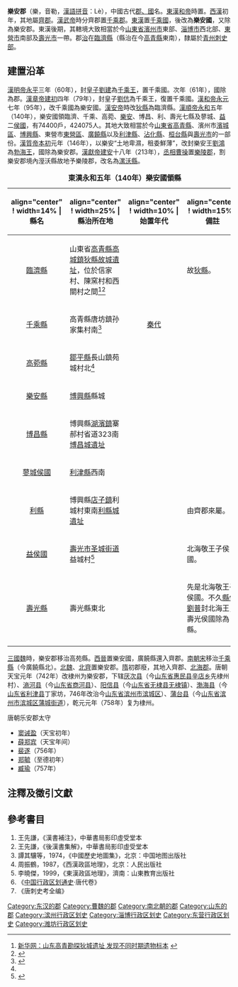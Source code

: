 {{About|乐安郡|同名地方|乐安县}}
'''樂安郡'''（樂，音勒，[[漢語拼音|漢語拼音]]：Lè），中國古代[[郡國|郡、國]]名。[[東漢|東漢]][[漢和帝|和帝]]時置。[[西漢|西漢]]初年，其地屬[[齊郡|齊郡]]。[[漢武帝|漢武帝]]時分齊郡置[[千乘郡|千乘郡]]。[[東漢|東漢]]置[[千乘國|千乘國]]，後改為'''樂安國'''，又除為樂安郡。東漢後期，其轄境大致相當於今[[山東省|山東省]][[濱州市|濱州市]]東部、[[淄博市|淄博市]]西北部、[[東營市|東營市]]南部及[[壽光市|壽光市]]一帶。郡[[治所|治]]在[[臨濟縣|臨濟縣]]（縣治在今[[高青縣|高青縣]]東南），隸屬於[[青州刺史部|青州刺史部]]。

==建置沿革==

[[漢明帝|漢明帝]][[永平_(东汉)|永平]]三年（60年），封[[皇子|皇子]][[劉建_(千乘王)|劉建]]為[[千乘王|千乘王]]，置千乘國。次年（61年），國除為郡。[[漢章帝|漢章帝]][[建初_(东汉)|建初]]四年（79年），封皇子[[劉伉|劉伉]]為千乘王，復置千乘國。[[漢和帝|漢和帝]][[永元_(东汉)|永元]]七年（95年），改千乘國為樂安國。[[漢安帝|漢安帝]]時改[[狄縣|狄縣]]為臨濟縣。[[漢順帝|漢順帝]][[永和_(汉顺帝)|永和]]五年（140年），樂安國領臨濟、千乘、高菀、[[樂安縣|樂安]]、博昌、利、壽光七縣及蓼城、[[益縣|益]]二[[侯國|侯國]]，有74400戶，424075人。其地大致相當於今[[山東省|山東省]][[高青縣|高青縣]]、濱州市[[濱城區|濱城區]]、[[博興縣|博興縣]]、東營市[[東營區|東營區]]、[[廣饒縣|廣饒縣]]以及[[利津縣|利津縣]]、[[沾化縣|沾化縣]]、[[桓台縣|桓台縣]]與[[壽光市|壽光市]]的一部份。[[漢質帝|漢質帝]][[本初|本初]]元年（146年），以樂安“土地卑濕，租委鮮薄”，改封樂安王[[劉鴻|劉鴻]]為[[勃海郡|勃海王]]，國除為樂安郡。[[建安_(东汉)|漢獻帝]][[建安_(东汉)|建安]]十八年（213年），[[丞相|丞相]][[曹操|曹操]]置[[樂陵郡|樂陵郡]]，割樂安郡境內溼沃縣故地予樂陵郡，改名為[[漯沃縣|漯沃縣]]。

{| class="wikitable" align=center 
|+ '''東漢永和五年（140年）樂安國領縣'''
|-
!align="center" ! width=14% |縣名
!align="center" ! width=25% |縣治所在地
!align="center" ! width=10% |始置年代
!align="center" ! width=15% |備註
|-
|align="center"|[[臨濟縣|臨濟縣]]
|山東省[[高青縣|高青縣]][[高城鎮|高城鎮]][[狄縣故城遺址|狄縣故城遺址]]，位於信家村、陳窯村和西關村之間<ref>[http://www.sd.xinhuanet.com/whsdw/2014-06/16/c_1111154554.htm 新华网：山东高青勘探狄城遗址 发现不同时期遗物标本] {{webarchive|url=https://web.archive.org/web/20140812141742/http://www.sd.xinhuanet.com/whsdw/2014-06/16/c_1111154554.htm |date=2014-08-12 }}</ref><ref>{{Cite web |url=http://www.cnepaper.com/jrzq/html/2014-08/10/content_3_1.htm |title=《今日章丘数字报刊》：临济由县到村的变迁 |access-date=2015-01-28 |archive-date=2020-09-21 |archive-url=https://web.archive.org/web/20200921051317/http://www.cnepaper.com/jrzq/html/2014-08/10/content_3_1.htm |dead-url=no }}</ref>
|align=center|
|故[[狄縣|狄縣]]。
|-
|align="center"|[[千乘縣|千乘縣]]
|高青縣唐坊鎮孙家集村南<ref name="千乘寻踪">{{Cite web |url=http://paper.dzwww.com/dzrb/content/20121127/Articel11004MT.htm |title=《大众数字报》：千乘寻踪 |access-date=2015-01-28 |archive-date=2020-09-21 |archive-url=https://web.archive.org/web/20200921051323/http://paper.dzwww.com/dzrb/content/20121127/Articel11004MT.htm |dead-url=no }}</ref>
|align=center|[[秦代|秦代]]
|
|-
|align="center"|[[高菀縣|高菀縣]]
|[[鄒平縣|鄒平縣]]長山鎮苑城村北<ref name="千乘寻踪" />
|align=center|
|
|-
|align="center"|[[樂安縣_(山東)|樂安縣]]
|[[博興縣|博興縣]]縣城
|align=center|
|
|-
|align="center"|[[博昌縣|博昌縣]]
|博興縣[[湖濱鎮|湖濱鎮]]寨郝村省道323南[[博昌城遺址|博昌城遺址]]
|align=center|
|
|-
|align="center"|[[蓼城縣|蓼城侯國]]
|[[利津縣|利津縣]]西南
|align=center|
|
|-
|align="center"|[[利縣|利縣]]
|博興縣[[店子鎮|店子鎮]]利城村東南[[利縣城遺址|利縣城遺址]]
|align=center|
|由齊郡來屬。
|-
|align="center"|[[益縣|益侯國]]
|[[壽光市|壽光市]][[圣城街道|圣城街道]]益城村<ref>{{Cite web |url=http://news.163.com/10/0418/21/64J6886J000146BC.html |title=《潍坊日报》2010年4月18日：益都侯城遗址探析（网易新闻中心） |access-date=2015年1月28日 |archive-url=https://web.archive.org/web/20150128134132/http://news.163.com/10/0418/21/64J6886J000146BC.html |archive-date=2015年1月28日 |dead-url=yes }}</ref>
|align=center|
|北海敬王子侯國。
|-
|align="center"|[[壽光縣|壽光縣]]
|壽光縣東北
|align=center|
|先是北海敬王子侯國。不久[[縣侯|縣侯]][[劉普|劉普]]封北海王，壽光侯國除為縣。
|-
|}

[[三國|三國]][[曹魏|魏]]時，樂安郡移治高苑縣。[[西晉|西晉]]置樂安國，廣饒縣還入齊郡。[[南朝|南朝]][[劉宋|宋]]移治[[千乘縣|千乘縣]]（今廣饒縣北）。[[北魏|北魏]]、[[北齊|北齊]]置樂安郡。[[隋朝|隋]]初郡廢，其地入齊郡、[[北海郡|北海郡]]。唐朝天宝元年（742年）改棣州为樂安郡，下辖[[厌次县|厌次县]]（今[[山东省|山东省]][[惠民县|惠民县]][[辛店乡|辛店乡]]先棣州村）、[[滳河县|滳河县]]（今[[山东省|山东省]][[商河县|商河县]]）、[[阳信县|阳信县]]（今[[山东省|山东省]][[无棣县|无棣县]][[无棣镇|无棣镇]]）、[[渤海县|渤海县]]（今[[山东省|山东省]][[利津县|利津县]]丁家坊，746年改治今[[山东省|山东省]][[滨州市|滨州市]][[滨城区|滨城区]]）、[[蒲台县|蒲台县]]（今[[山东省|山东省]][[滨州市|滨州市]][[滨城区|滨城区]][[蒲城街道|蒲城街道]]），乾元元年（758年）复为棣州。
;唐朝乐安郡太守
*[[窦诫盈|窦诫盈]]（天宝初年）
*[[薛郑宾|薛郑宾]]（天宝年间）
*[[裴遂|裴遂]]（756年）
*[[郑毓|郑毓]]（至德初年）
*[[臧瑜|臧瑜]]（757年）

==注釋及徵引文獻==
{{reflist}}

==參考書目==
#王先謙，《漢書補注》，中華書局影印虛受堂本 
#王先謙，《後漢書集解》，中華書局影印虛受堂本
#譚其驤等，1974，《中國歷史地圖集》，北京：中国地图出版社
#周振鶴，1987，《西漢政區地理》，北京：人民出版社 
#李曉傑，1999，《東漢政區地理》，濟南：山東教育出版社
#《[[中国行政区划通史|中国行政区划通史]]·唐代卷》
#《唐刺史考全编》

{{東漢行政區劃|nocat}} 
{{三國行政區劃|nocat}}
{{西晉行政區劃|nocat}} 
{{南朝行政區劃|nocat}}
{{DEFAULTSORT:L}}

[[Category:东汉的郡|Category:东汉的郡]]
[[Category:曹魏的郡|Category:曹魏的郡]]
[[Category:南北朝的郡|Category:南北朝的郡]]
[[Category:山东的郡|Category:山东的郡]]
[[Category:滨州行政区划史|Category:滨州行政区划史]]
[[Category:淄博行政区划史|Category:淄博行政区划史]]
[[Category:东营行政区划史|Category:东营行政区划史]]
[[Category:潍坊行政区划史|Category:潍坊行政区划史]]